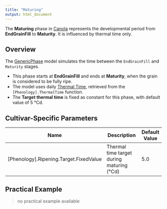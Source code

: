 ```yaml
---
title: "Maturing"
output: html_document
---
```



The **Maturing** phase in [Canola](/docs/Plants/Canola) represents the developmental period from **EndGrainFill** to **Maturity**. It is influenced by thermal time only.

## Overview

The [GenericPhase](/docs/Models/PMF/Phenology/Phases/GenericPhase.qmd) model simulates the time between the `EndGrainFill` and `Maturity` stages.

- This phase starts at **EndGrainFill** and ends at **Maturity**, when the grain is considered to be fully ripe.
- The model uses daily [Thermal Time](ThermalTime.qmd), retrieved from the `[Phenology].ThermalTime` function.
- The **Target thermal time** is fixed as constant for this phase, with default value of 5 °Cd.


## Cultivar-Specific Parameters

| Name       | Description                                         | Default Value |
|------------|-----------------------------------------------------|---------------|
| [Phenology].Ripening.Target.FixedValue   | Thermal time target during maturing (°Cd)      | 5.0          |

## Practical Example

> no practical example available
